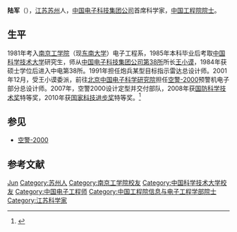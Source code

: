 {{Otheruses|陆军 (消歧义)}}

'''陆军'''（{{bd|1964年||}}），[[江苏|江苏]][[苏州|苏州]]人，[[中国电子科技集团公司|中国电子科技集团公司]]首席科学家，[[中国工程院院士|中国工程院院士]]。

== 生平 ==
1981年考入[[南京工学院|南京工学院]]（现[[东南大学|东南大学]]）电子工程系，1985年本科毕业后考取[[中国科学技术大学|中国科学技术大学]]研究生，师从[[中国电子科技集团公司第38所|中国电子科技集团公司第38所]]所长[[王小谟|王小谟]]，1984年获硕士学位后进入中电第38所。1991年担任炮兵某型目标指示雷达总设计师。2001年12月，受王小谟委派，前往[[北京|北京]][[中国电子科学研究院|中国电子科学研究院]]担任[[空警-2000|空警-2000]]预警机电子部分总设计师。2007年，空警2000设计定型并交付部队，2008年获[[国防科学技术奖|国防科学技术奖]]特等奖，2010年获[[国家科技进步奖|国家科技进步奖]]特等奖。<ref>{{cite news|url=http://news.sciencenet.cn/sbhtmlnews/2013/9/278322.shtm|author=闫佳,贺铮|publisher=中国科学报|title=让中国预警机翱翔蓝天：记中国电子科技集团公司首席科学家、预警指挥机总设计师陆军|date=2013-09-27|accessdate=2013-10-20|archive-date=2016-03-04|archive-url=https://web.archive.org/web/20160304202706/http://news.sciencenet.cn/sbhtmlnews/2013/9/278322.shtm|dead-url=no}}</ref>

== 参见 ==
* [[空警-2000|空警-2000]]

== 参考文献 ==
{{reflist}}

{{中国工程院信息与电子工程学部院士}}

{{Authority control}}
{{DEFAULTSORT:Lu陆}}
[[Category:陆姓|Jun]]
[[Category:苏州人|Category:苏州人]]
[[Category:南京工学院校友|Category:南京工学院校友]]
[[Category:中国科学技术大学校友|Category:中国科学技术大学校友]]
[[Category:中国电子工程师|Category:中国电子工程师]]
[[Category:中国工程院信息与电子工程学部院士|Category:中国工程院信息与电子工程学部院士]]
[[Category:江苏科学家|Category:江苏科学家]]